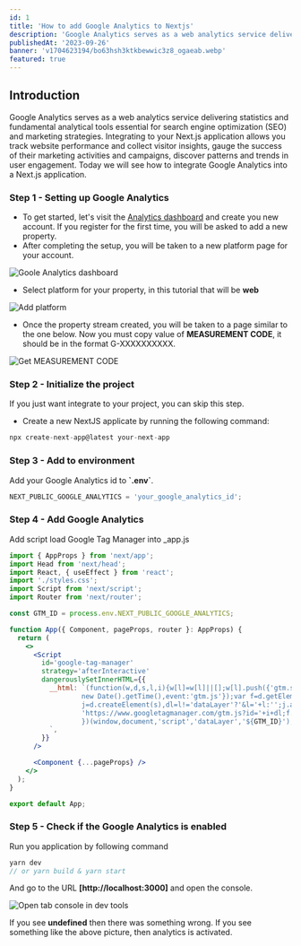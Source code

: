 ```yaml
---
id: 1
title: 'How to add Google Analytics to Nextjs'
description: 'Google Analytics serves as a web analytics service delivering statistics and fundamental analytical tools essential for search engine optimization (SEO) and marketing strategies. Integrating to your Next.js application allows you track website performance and collect visitor insights, gauge the success of their marketing activities and campaigns, discover patterns and trends in user engagement. Today we will see how to integrate Google Analytics into a Next.js application.'
publishedAt: '2023-09-26'
banner: 'v1704623194/bo63hsh3ktkbewwic3z8_ogaeab.webp'
featured: true
---
```


## Introduction

Google Analytics serves as a web analytics service delivering statistics and fundamental analytical tools essential for search engine optimization (SEO) and marketing strategies. Integrating to your Next.js application allows you track website performance and collect visitor insights, gauge the success of their marketing activities and campaigns, discover patterns and trends in user engagement. Today we will see how to integrate Google Analytics into a Next.js application.

### Step 1 - Setting up Google Analytics

- To get started, let's visit the [Analytics dashboard](https://analytics.google.com/analytics/web) and create you new account. If you register for the first time, you will be asked to add a new property.
- After completing the setup, you will be taken to a new platform page for your account.

![Goole Analytics dashboard](https://res.cloudinary.com/hoanguyen/image/upload/v1704564262/Screenshot_2024-01-07_at_01.02.58_fp7ptu.png)

- Select platform for your property, in this tutorial that will be **web**

![Add platform](https://res.cloudinary.com/hoanguyen/image/upload/v1704564986/Screenshot_2024-01-07_at_01.15.41_ajvdfs.png)

- Once the property stream created, you will be taken to a page similar to the one below. Now you must copy value of **MEASUREMENT CODE**, it should be in the format G-XXXXXXXXXX.

![Get MEASUREMENT CODE](https://res.cloudinary.com/hoanguyen/image/upload/v1704565366/Screenshot_2024-01-07_at_01.22.33_zldj79.png)

### Step 2 - Initialize the project

If you just want integrate to your project, you can skip this step.

- Create a new NextJS applicate by running the following command:

```jsx
npx create-next-app@latest your-next-app
```

### Step 3 - Add to environment

Add your Google Analytics id to **\`.env\`**.

```jsx title=".env"
NEXT_PUBLIC_GOOGLE_ANALYTICS = 'your_google_analytics_id';
```

### Step 4 - Add Google Analytics

Add script load Google Tag Manager into \_app.js

```jsx title="_app.js"
import { AppProps } from 'next/app';
import Head from 'next/head';
import React, { useEffect } from 'react';
import './styles.css';
import Script from 'next/script';
import Router from 'next/router';

const GTM_ID = process.env.NEXT_PUBLIC_GOOGLE_ANALYTICS;

function App({ Component, pageProps, router }: AppProps) {
  return (
    <>
      <Script
        id='google-tag-manager'
        strategy='afterInteractive'
        dangerouslySetInnerHTML={{
          __html: `(function(w,d,s,l,i){w[l]=w[l]||[];w[l].push({'gtm.start':
                  new Date().getTime(),event:'gtm.js'});var f=d.getElementsByTagName(s)[0],
                  j=d.createElement(s),dl=l!='dataLayer'?'&l='+l:'';j.async=true;j.src=
                  'https://www.googletagmanager.com/gtm.js?id='+i+dl;f.parentNode.insertBefore(j,f);
                  })(window,document,'script','dataLayer','${GTM_ID}');
          `,
        }}
      />

      <Component {...pageProps} />
    </>
  );
}

export default App;
```

### Step 5 - Check if the Google Analytics is enabled

Run you application by following command

```js
yarn dev
// or yarn build & yarn start
```

And go to the URL **[http://localhost:3000]** and open the console.

![Open tab console in dev tools](https://res.cloudinary.com/hoanguyen/image/upload/v1704621224/5_xzsmgh.png)

If you see **undefined** then there was something wrong. If you see something like the above picture, then analytics is activated.
